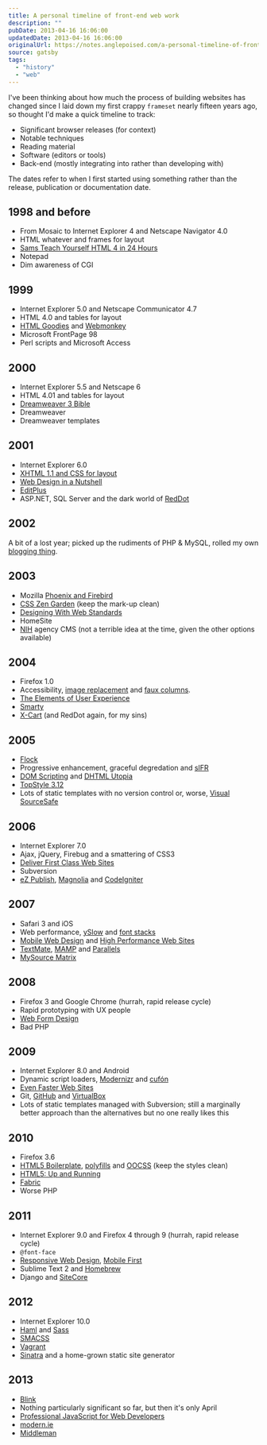```yaml
---
title: A personal timeline of front-end web work
description: ""
pubDate: 2013-04-16 16:06:00
updatedDate: 2013-04-16 16:06:00
originalUrl: https://notes.anglepoised.com/a-personal-timeline-of-front-end-web-work/
source: gatsby
tags:
  - "history"
  - "web"
---
```


I've been thinking about how much the process of building websites has changed since I laid down my first crappy `frameset` nearly fifteen years ago, so thought I'd make a quick timeline to track:

- Significant browser releases (for context)
- Notable techniques
- Reading material
- Software (editors or tools)
- Back-end (mostly integrating into rather than developing with)

The dates refer to when I first started using something rather than the release, publication or documentation date.

## 1998 and before

- From Mosaic to Internet Explorer 4 and Netscape Navigator 4.0
- HTML whatever and frames for layout
- [Sams Teach Yourself HTML 4 in 24 Hours](https://www.informit.com/store/sams-teach-yourself-html-4-in-24-hours-9780672317248)
- Notepad
- Dim awareness of CGI

## 1999

- Internet Explorer 5.0 and Netscape Communicator 4.7
- HTML 4.0 and tables for layout
- [HTML Goodies](http://www.htmlgoodies.com/) and [Webmonkey](http://www.webmonkey.com/)
- Microsoft FrontPage 98
- Perl scripts and Microsoft Access

## 2000

- Internet Explorer 5.5 and Netscape 6
- HTML 4.01 and tables for layout
- [Dreamweaver 3 Bible](http://www.amazon.com/Dreamweaver%C2%AE-Bible-Joseph-W-Lowery/dp/0764534580)
- Dreamweaver
- Dreamweaver templates

## 2001

- Internet Explorer 6.0
- [XHTML 1.1 and CSS for layout](http://alistapart.com/article/journey)
- [Web Design in a Nutshell](http://shop.oreilly.com/product/9781565925151.do)
- [EditPlus](http://www.editplus.com/)
- ASP.NET, SQL Server and the dark world of [RedDot](https://en.wikipedia.org/wiki/RedDot)

## 2002

A bit of a lost year; picked up the rudiments of PHP &amp; MySQL, rolled my own [blogging thing](http://www.guardian.co.uk/technology/2002/sep/26/onlinesupplement).

## 2003

- Mozilla [Phoenix and Firebird](https://en.wikipedia.org/wiki/History_of_Firefox)
- [CSS Zen Garden](http://www.csszengarden.com/) (keep the mark-up clean)
- [Designing With Web Standards](http://www.zeldman.com/dwws/)
- HomeSite
- [NIH](https://en.wikipedia.org/wiki/Not_invented_here) agency CMS (not a terrible idea at the time, given the other options available)

## 2004

- Firefox 1.0
- Accessibility, [image replacement](http://www.mezzoblue.com/tests/revised-image-replacement/) and [faux columns](http://alistapart.com/article/fauxcolumns).
- [The Elements of User Experience](http://www.jjg.net/elements/)
- [Smarty](https://en.wikipedia.org/wiki/Smarty)
- [X-Cart](http://www.x-cart.com/) (and RedDot again, for my sins)

## 2005

- [Flock](https://en.wikipedia.org/wiki/Flock_%28web_browser%29)
- Progressive enhancement, graceful degredation and [sIFR](http://www.mikeindustries.com/blog/sifr/)
- [DOM Scripting](http://domscripting.com/) and [DHTML Utopia](http://www.sitepoint.com/books/dhtml1/)
- [TopStyle 3.12](https://en.wikipedia.org/wiki/TopStyle)
- Lots of static templates with no version control or, worse, [Visual SourceSafe](https://en.wikipedia.org/wiki/Microsoft_Visual_SourceSafe)

## 2006

- Internet Explorer 7.0
- Ajax, jQuery, Firebug and a smattering of CSS3
- [Deliver First Class Web Sites](http://www.sitepoint.com/books/checklists1/)
- Subversion
- [eZ Publish](http://ez.no/), [Magnolia](http://www.magnolia-cms.com/) and [CodeIgniter](http://ellislab.com/codeigniter)

## 2007

- Safari 3 and iOS
- Web performance, [ySlow](http://developer.yahoo.com/yslow/) and [font stacks](http://24ways.org/2007/increase-your-font-stacks-with-font-matrix/)
- [Mobile Web Design](http://mobilewebbook.com/) and [High Performance Web Sites](http://stevesouders.com/hpws/)
- [TextMate](http://macromates.com/), [MAMP](http://www.mamp.info/en/index.html) and [Parallels](http://www.parallels.com/)
- [MySource Matrix](https://en.wikipedia.org/wiki/MySource_Matrix)

## 2008

- Firefox 3 and Google Chrome (hurrah, rapid release cycle)
- Rapid prototyping with UX people
- [Web Form Design](http://www.lukew.com/resources/web_form_design.asp)
- Bad PHP

## 2009

- Internet Explorer 8.0 and Android
- Dynamic script loaders, [Modernizr](http://modernizr.com/) and [cufón](http://cufon.shoqolate.com/generate/)
- [Even Faster Web Sites](http://stevesouders.com/efws/)
- Git, [GitHub](https://github.com/) and [VirtualBox](https://www.virtualbox.org/)
- Lots of static templates managed with Subversion; still a marginally better approach than the alternatives but no one really likes this

## 2010

- Firefox 3.6
- [HTML5 Boilerplate](http://html5boilerplate.com/), [polyfills](http://remysharp.com/2010/10/08/what-is-a-polyfill/) and [OOCSS](https://github.com/stubbornella/oocss/) (keep the styles clean)
- [HTML5: Up and Running](http://diveintohtml5.info/)
- [Fabric](http://fabfile.org/)
- Worse PHP

## 2011

- Internet Explorer 9.0 and Firefox 4 through 9 (hurrah, rapid release cycle)
- `@font-face`
- [Responsive Web Design](http://www.abookapart.com/products/responsive-web-design), [Mobile First](http://www.abookapart.com/products/mobile-first)
- Sublime Text 2 and [Homebrew](http://brew.sh/)
- Django and [SiteCore](http://www.sitecore.net/)

## 2012

- Internet Explorer 10.0
- [Haml](http://haml.info/) and [Sass](http://sass-lang.com/)
- [SMACSS](http://smacss.com/)
- [Vagrant](http://www.vagrantup.com/)
- [Sinatra](http://www.sinatrarb.com/) and a home-grown static site generator

## 2013

- [Blink](http://blog.chromium.org/2013/04/blink-rendering-engine-for-chromium.html)
- Nothing particularly significant so far, but then it's only April
- [Professional JavaScript for Web Developers](http://www.wrox.com/WileyCDA/WroxTitle/Professional-JavaScript-for-Web-Developers-3rd-Edition.productCd-1118026691.html)
- [modern.ie](http://www.modern.ie/)
- [Middleman](http://middlemanapp.com/)
